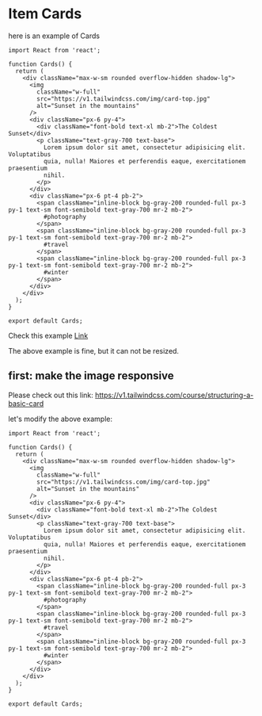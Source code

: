 # Item Cards

here is an example of Cards

```TSX
import React from 'react';

function Cards() {
  return (
    <div className="max-w-sm rounded overflow-hidden shadow-lg">
      <img
        className="w-full"
        src="https://v1.tailwindcss.com/img/card-top.jpg"
        alt="Sunset in the mountains"
      />
      <div className="px-6 py-4">
        <div className="font-bold text-xl mb-2">The Coldest Sunset</div>
        <p className="text-gray-700 text-base">
          Lorem ipsum dolor sit amet, consectetur adipisicing elit. Voluptatibus
          quia, nulla! Maiores et perferendis eaque, exercitationem praesentium
          nihil.
        </p>
      </div>
      <div className="px-6 pt-4 pb-2">
        <span className="inline-block bg-gray-200 rounded-full px-3 py-1 text-sm font-semibold text-gray-700 mr-2 mb-2">
          #photography
        </span>
        <span className="inline-block bg-gray-200 rounded-full px-3 py-1 text-sm font-semibold text-gray-700 mr-2 mb-2">
          #travel
        </span>
        <span className="inline-block bg-gray-200 rounded-full px-3 py-1 text-sm font-semibold text-gray-700 mr-2 mb-2">
          #winter
        </span>
      </div>
    </div>
  );
}

export default Cards;

```

Check this example [Link](https://stackblitz.com/edit/fe-examples?file=src%2Fmain.tsx)

The above example is fine, but it can not be resized.

## first: make the image responsive

Please check out this link: https://v1.tailwindcss.com/course/structuring-a-basic-card

let's modify the above example:

```TSX
import React from 'react';

function Cards() {
  return (
    <div className="max-w-sm rounded overflow-hidden shadow-lg">
      <img
        className="w-full"
        src="https://v1.tailwindcss.com/img/card-top.jpg"
        alt="Sunset in the mountains"
      />
      <div className="px-6 py-4">
        <div className="font-bold text-xl mb-2">The Coldest Sunset</div>
        <p className="text-gray-700 text-base">
          Lorem ipsum dolor sit amet, consectetur adipisicing elit. Voluptatibus
          quia, nulla! Maiores et perferendis eaque, exercitationem praesentium
          nihil.
        </p>
      </div>
      <div className="px-6 pt-4 pb-2">
        <span className="inline-block bg-gray-200 rounded-full px-3 py-1 text-sm font-semibold text-gray-700 mr-2 mb-2">
          #photography
        </span>
        <span className="inline-block bg-gray-200 rounded-full px-3 py-1 text-sm font-semibold text-gray-700 mr-2 mb-2">
          #travel
        </span>
        <span className="inline-block bg-gray-200 rounded-full px-3 py-1 text-sm font-semibold text-gray-700 mr-2 mb-2">
          #winter
        </span>
      </div>
    </div>
  );
}

export default Cards;

```
